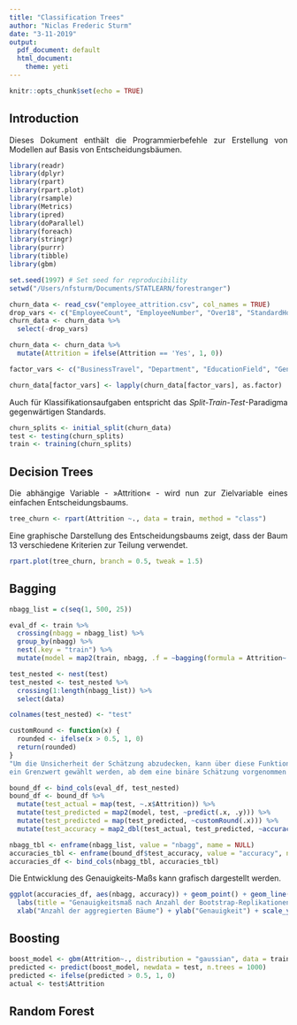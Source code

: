 ```yaml
---
title: "Classification Trees"
author: "Niclas Frederic Sturm"
date: "3-11-2019"
output:
  pdf_document: default
  html_document:
    theme: yeti
---
```


<style>
body {
text-align: justify}
</style>

```r
knitr::opts_chunk$set(echo = TRUE)
```

## Introduction

Dieses Dokument enthält die Programmierbefehle zur Erstellung von Modellen auf Basis von Entscheidungsbäumen. 

```r
library(readr)
library(dplyr)
library(rpart)
library(rpart.plot)
library(rsample)
library(Metrics)
library(ipred)
library(doParallel)
library(foreach)
library(stringr)
library(purrr)
library(tibble)
library(gbm)

set.seed(1997) # Set seed for reproducibility
setwd("/Users/nfsturm/Documents/STATLEARN/forestranger")

churn_data <- read_csv("employee_attrition.csv", col_names = TRUE)
drop_vars <- c("EmployeeCount", "EmployeeNumber", "Over18", "StandardHours", "HourlyRate", "MonthlyRate", "DailyRate")
churn_data <- churn_data %>%
  select(-drop_vars)

churn_data <- churn_data %>%
  mutate(Attrition = ifelse(Attrition == 'Yes', 1, 0))

factor_vars <- c("BusinessTravel", "Department", "EducationField", "Gender", "JobRole", "MaritalStatus", "OverTime")

churn_data[factor_vars] <- lapply(churn_data[factor_vars], as.factor)

```

Auch für Klassifikationsaufgaben entspricht das *Split-Train-Test*-Paradigma gegenwärtigen Standards. 

```r
churn_splits <- initial_split(churn_data)
test <- testing(churn_splits)
train <- training(churn_splits)
```

## Decision Trees

Die abhängige Variable - »Attrition« - wird nun zur Zielvariable eines einfachen Entscheidungsbaums. 

```r
tree_churn <- rpart(Attrition ~., data = train, method = "class")
```

Eine graphische Darstellung des Entscheidungsbaums zeigt, dass der Baum 13 verschiedene Kriterien zur Teilung verwendet. 

```r
rpart.plot(tree_churn, branch = 0.5, tweak = 1.5)
```

## Bagging 

```r
nbagg_list = c(seq(1, 500, 25))

eval_df <- train %>%
  crossing(nbagg = nbagg_list) %>%
  group_by(nbagg) %>%
  nest(.key = "train") %>%
  mutate(model = map2(train, nbagg, .f = ~bagging(formula = Attrition~., data = .x, nbagg = .y)))

test_nested <- nest(test)
test_nested <- test_nested %>%
  crossing(1:length(nbagg_list)) %>%
  select(data)

colnames(test_nested) <- "test"

customRound <- function(x) {
  rounded <- ifelse(x > 0.5, 1, 0)
  return(rounded)
} 
"Um die Unsicherheit der Schätzung abzudecken, kann über diese Funktion
ein Grenzwert gewählt werden, ab dem eine binäre Schätzung vorgenommen wird."

bound_df <- bind_cols(eval_df, test_nested)
bound_df <- bound_df %>%
  mutate(test_actual = map(test, ~.x$Attrition)) %>%
  mutate(test_predicted = map2(model, test, ~predict(.x, .y))) %>%
  mutate(test_predicted = map(test_predicted, ~customRound(.x))) %>%
  mutate(test_accuracy = map2_dbl(test_actual, test_predicted, ~accuracy(actual = .x, predicted = .y)))

nbagg_tbl <- enframe(nbagg_list, value = "nbagg", name = NULL)
accuracies_tbl <- enframe(bound_df$test_accuracy, value = "accuracy", name = NULL)
accuracies_df <- bind_cols(nbagg_tbl, accuracies_tbl)
```

Die Entwicklung des Genauigkeits-Maßs kann grafisch dargestellt werden. 

```r
ggplot(accuracies_df, aes(nbagg, accuracy)) + geom_point() + geom_line() + theme_classic() + 
  labs(title = "Genauigkeitsmaß nach Anzahl der Bootstrap-Replikationen", caption = "Verwendung 20 diskreter Werte") + 
  xlab("Anzahl der aggregierten Bäume") + ylab("Genauigkeit") + scale_y_continuous(limits = c(0.8, 0.86)) + scale_x_continuous(limits = c(0, 500))
```

## Boosting

```r
boost_model <- gbm(Attrition~., distribution = "gaussian", data = train, n.trees = 1000, shrinkage = 0.1, cv.folds = 10, n.minobsinnode = 10)
predicted <- predict(boost_model, newdata = test, n.trees = 1000) 
predicted <- ifelse(predicted > 0.5, 1, 0)
actual <- test$Attrition

```


## Random Forest

